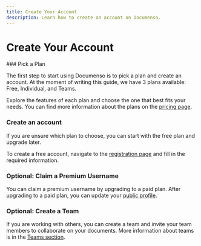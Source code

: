 ```yaml
---
title: Create Your Account
description: Learn how to create an account on Documenso.
---
```



# Create Your Account

<Steps>
### Pick a Plan

The first step to start using Documenso is to pick a plan and create an account. At the moment of writing this guide, we have 3 plans available: Free, Individual, and Teams.

Explore the features of each plan and choose the one that best fits your needs. You can find more information about the plans on the [pricing page](https://documen.so/pricing).

### Create an account

If you are unsure which plan to choose, you can start with the free plan and upgrade later.

To create a free account, navigate to the [registration page](https://documen.so/free) and fill in the required information.

### Optional: Claim a Premium Username

You can claim a premium username by upgrading to a paid plan. After upgrading to a paid plan, you can update your [public profile](https://app.documenso.com/settings/public-profile).

### Optional: Create a Team

If you are working with others, you can create a team and invite your team members to collaborate on your documents. More information about teams is in the [Teams section](/users/get-started/teams).

</Steps>

